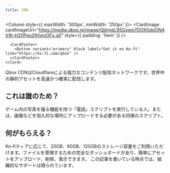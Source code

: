 ```yaml
---
title: CDN
---
```


<Columns>
  <Column>
    <CardImage cardImageUrl="https://media.qbox.re/image/xyw_jHWnWJ1DQgzeEXYRnqbtsx7LyL9PrrOiXs.png" />
  </Column>

  <Column style={{ maxWidth: '300px', minWidth: '250px' }}>
    <Card shadow="tl">
      <CardImage cardImageUrl="https://media.qbox.re/image/QbhneL95Gzgm7DOXGdpON4V9t-H20Peu2fHvroOFx.gif" style={{ padding: '1rem' }} />

      <CardFooter>
        <Button variant="primary" block label="Get it on Ko-fi" link="https://ko-fi.com/qbox" />
      </CardFooter>
    </Card>

  </Column>
</Columns>

Qbox CDNはCloudflareによる強力なコンテンツ配信ネットワークです。世界中の静的アセットを高速かつ確実に配信します。

## これは誰のため？

ゲーム内の写真を撮る機能を持つ「電話」スクリプトを実行している人。または、画像などを恒久的な場所にアップロードする必要がある同様のスクリプト。

## 何がもらえる？

Ko-fiティアに応じて、20GB、60GB、120GBのストレージ容量をご利用いただけます。ファイルを管理するための完全なダッシュボードがあり、簡単にアセットをアップロード、削除、表示できます。
この記事を書いている時点では、組織的なサポートは限られています。
